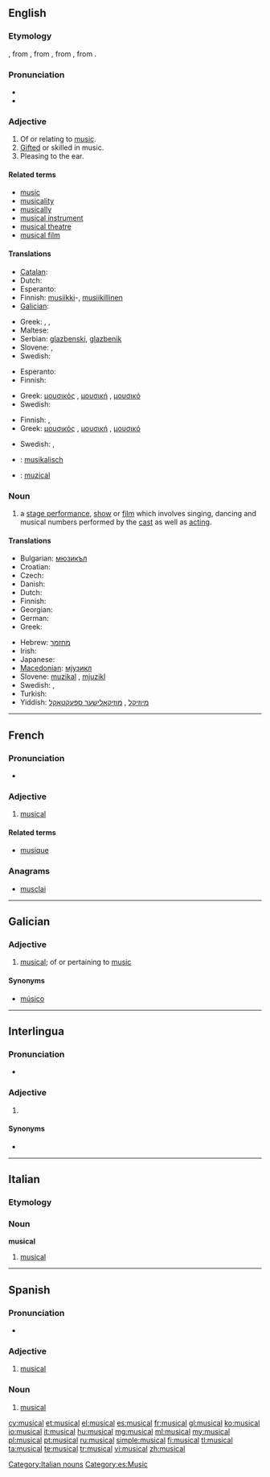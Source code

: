 {{also|Musical}}
==English==
{{wikipedia}}

===Etymology===
{{etyl|enm}}, from {{etyl|fro}}, from {{etyl|la}} {{term|musicalis|lang=la}}, from {{etyl|grc}} {{term|μουσικός|lang=grc|tr=mousikos|sc=polytonic}}, from {{term|μουσική||music|lang=grc|tr=polytonic|tr=mousiki}}.

===Pronunciation===
* {{audio|en-us-musical.ogg|Audio (US)}}
* {{IPA|/ˈmju.zɪ.kəl/}}

===Adjective===
{{en-adj}}

# Of or relating to [[music]].
# [[gifted|Gifted]] or skilled in music.
# Pleasing to the ear.
#: {{usex|Her voice had a '''musical''' tone.}}

====Related terms====
* [[music]]
* [[musicality]]
* [[musically]]
* [[musical instrument]]
* [[musical theatre]]
* [[musical film]]

====Translations====
{{trans-top|of or relating to music}}
* [[Catalan]]: {{t-|ca|musical|m|f}}
* Dutch: {{t-|nl|muzikaal}}
* Esperanto: {{t|eo|muzika}}
* Finnish: [[musiikki]]-, [[musiikillinen]]
* [[Galician]]: {{t+|gl|músico|xs=Galician}}
{{trans-mid}}
* Greek: {{t+|el|μουσικός|m}}, {{t+|el|μουσική|f}}, {{t+|el|μουσικό|n}}
* Maltese: {{t-|mt|mużikali|xs=Maltese}}
* Serbian: [[glazbenski]], [[glazbenik]]
* Slovene: {{t|sl|glasben}}, {{t|sl|muzikalen|alt=muzikálen}}
* Swedish: {{t|sv|musik-}}
{{trans-bottom}}

{{trans-top|gifted or skilled in music}}
* Esperanto: {{t-|eo|muzikema|xs=Esperanto}}
* Finnish: {{t-|fi|musikaalinen}}
{{trans-mid}}
* Greek: [[μουσικός]] {{m}}, [[μουσική]] {{f}}, [[μουσικό]] {{n}}
* Swedish: {{t+|sv|musikalisk}}
{{trans-bottom}}

{{trans-top|pleasing to the ear}}
* Finnish: {{t-|fi|sointuva}}, {{t-|fi|melodinen}}
* Greek: [[μουσικός]] {{m}}, [[μουσική]] {{f}}, [[μουσικό]] {{n}}
{{trans-mid}}
* Swedish: {{t-|sv|melodisk}}, {{t-|sv|välljudande}}
{{trans-bottom}}

{{checktrans-top}}
* {{ttbc|de}}: [[musikalisch]]
* {{ttbc|ro}}: [[muzical]]
{{trans-bottom}}

===Noun===
{{en-noun}}

# a [[stage performance]], [[show]] or [[film]] which involves singing, dancing and musical numbers performed by the [[cast]] as well as [[acting]].

====Translations====
{{trans-top|stage performance, show or film}}
* Bulgarian: [[мюзикъл]] {{m}}
* Croatian: {{t-|hr|mjuzikl|m}}
* Czech: {{t-|cs|muzikál|m}}
* Danish: {{t-|da|musical}}
* Dutch: {{t-|nl|musical|m}}
* Finnish: {{t-|fi|musikaali}}
* Georgian: {{t|ka|მიუზიკლი|sc=Geor|xs=Georgian}}
* German: {{t-|de|Musical|n}}
* Greek: {{t+|el|μιούζικαλ|n}}
{{trans-mid}}
* Hebrew: [[מחזמר]] {{m}}
* Irish: {{t|ga|ceoldráma|m}}
* Japanese: {{t|ja|ミュージカル|tr=myūjikaru|sc=Jpan}}
* [[Macedonian]]: [[мјузикл]] {{m}}
* Slovene: [[muzikal]] {{m}}, [[mjuzikl]] {{m}}
* Swedish: {{t|sv|musikal|c}}, {{t|sv|musikalfilm|c}}
* Turkish: {{t+|tr|müzikal}}
* Yiddish: [[מיוזיקל]] {{m}}, [[מוזיקאַלישער ספּעקטאַקל]] {{m}}
{{trans-bottom}}

----

==French==

===Pronunciation===
* {{audio|Fr-musical.ogg|Audio}}

===Adjective===
{{fr-adj|mp=musicaux}}

# [[musical]]

====Related terms====
* [[musique]]

===Anagrams===
* [[musclai#French|musclai]]

----

==Galician==

===Adjective===
{{gl-adj|pl=musicais}}

# [[#English|musical]]; of or pertaining to [[music]]

====Synonyms====
* {{sense|musical}} [[músico]]

----

==Interlingua==

===Pronunciation===
* {{IPA|[muzikˈal]|lang=ia}}

===Adjective===
{{head|ia|adjective}}

# {{l|en|musical}} {{gloss|relating to music}}

====Synonyms====
* {{l|ia|music}}

----

==Italian==
{{wikipedia|lang=it}}

===Etymology===
{{etyl|en|it}}

===Noun===
'''musical''' {{m|inv}}

# [[#English|musical]]

[[Category:Italian nouns]]

----

==Spanish==

===Pronunciation===
* {{IPA|/mu.siˈkal/|lang=es}}

===Adjective===
{{es-adj|pl=musicales}}

# [[#English|musical]]

===Noun===
{{es-noun|m|pl=musicales}}

# [[#English|musical]]

[[Category:es:Music]]

[[cy:musical]]
[[et:musical]]
[[el:musical]]
[[es:musical]]
[[fr:musical]]
[[gl:musical]]
[[ko:musical]]
[[io:musical]]
[[it:musical]]
[[hu:musical]]
[[mg:musical]]
[[ml:musical]]
[[my:musical]]
[[pl:musical]]
[[pt:musical]]
[[ru:musical]]
[[simple:musical]]
[[fi:musical]]
[[tl:musical]]
[[ta:musical]]
[[te:musical]]
[[tr:musical]]
[[vi:musical]]
[[zh:musical]]